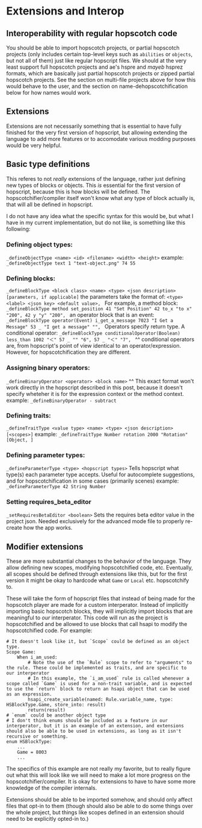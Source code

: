 # Extensions and Interop

## Interoperability with regular hopscotch code

You should be able to import hopscotch projects, or partial hopscotch projects (only includes certain top-level keys such as `abilities` or `objects`, but not all of them) just like regular hopscript files. We should at the very least support full hopscotch projects and ae's hspre and _mayeb_ hsprez formats, which are basically just partial hopscotch projects or zipped partial hopscotch projects. See the section on multi-file projects above for how this would behave to the user, and the section on name-dehopscotchification below for how names would work.

## Extensions

Extensions are not necessarily something that is essential to have fully finished for the very first version of hopscript, but allowing extending the language to add more features or to accomodate various modding purposes would be very helpful.

## Basic type definitions

This referes to not _really_ extensions of the language, rather just defining new types of blocks or objects. This _is_ essential for the first version of hopscript, because this is how blocks will be defined. The hopscotchifier/compiler itself won't know what any type of block actually is, that will all be defined in hopscript.

I do not have any idea what the specific syntax for this would be, but what I have in my current implementation, but do not like, is something like this following:

### Defining object types:

`_defineObjectType <name> <id> <filename> <width> <height>`
example:
`_defineObjectType text 1 "text-object.png" 74 55`

### Defining blocks:

`_defineBlockType <block class> <name> <type> <json description> [parameters, if applicable]`
the parameters take the format of:
`<type> <label> <json key> <default value>, `
For example, a method block:
`_defineBlockType method set_position 41 "Set Position" 42 to_x "to x" "200", 42 y "y" "200", `
an operator block that is an event:
`_defineBlockType operator(Event) i_get_a_message 7023 "I Get a Message" 53 _ "I get a message" "", `
Operators specify return type.
A conditional operator:
`_defineBlockType conditionalOperator(Boolean) less_than 1002 "＜" 57 _ "" "6", 57 _ "＜" "7", `
^^ conditional operators are, from hopscript's point of view identical to an operator/expression. However, for hopscotchification they are different.

### Assigning binary operators:

`_defineBinaryOperator <operator> <block name>`
^^ This exact format won't work directly in the hopscript described in this post, because it doesn't specify wheteher it is for the expression context or the method context.
example:
`_defineBinaryOperator - subtract`

### Defining traits:

`_defineTraitType <value type> <name> <type> <json description> [<scopes>]`
example:
`_defineTraitType Number rotation 2000 "Rotation" [Object, ]`

### Defining parameter types:

`_defineParameterType <type> <hopscript types>`
Tells hopscript what type(s) each parameter type accepts. Useful for autocomplete suggestions, and for hopscotchification in some cases (primarily scenes)
example:
`_defineParameterType 42 String Number `

### Setting requires_beta_editor

`_setRequiresBetaEditor <boolean>`
Sets the requires beta editor value in the project json. Needed exclusively for the advanced mode file to properly re-create how the app works.

## Modifier extensions

These are more substantial changes to the behavior of the language. They allow defining new scopes, modifying hopscotchified code, etc. Eventually, all scopes should be defined through extensions like this, but for the first version it might be okay to hardcode what `Game` or `Local` etc. hopscotchify to.

These will take the form of hopscript files that instead of being made for the hopscotch player are made for a custom interperator. Instead of implicitly importing basic hopscotch blocks, they will implicitly import blocks that are meaningful to _our_ interperator. This code will run as the project is hopscotchified and be allowed to use blocks that call hsapi to modify the hopscotchified code. For example:

```hopscript
# It doesn't look like it, but `Scope` could be defined as an object type.
Scope Game:
	When i_am_used:
		# Note the use of the `Rule` scope to refer to "arguments" to the rule. These could be implemented as traits, and are specific to our interperator
		# In this example, the `i_am_used` rule is called whenever a scope called `Game` is used for a non-trait variable, and is expected to use the `return` block to return an hsapi object that can be used as an expression.
		hsapi_create_variable(named: Rule.variable_name, type: HSBlockType.Game, store_into: result)
		return(result)
# `enum` could be another object type
# I don't think enums should be included as a feature in our interperator, but it is an example of an extension, and extensions should also be able to be used in extensions, as long as it isn't recursive or something.
enum HSBlockType:
	...
	Game = 8003
	...
```

The specifics of this example are not really my favorite, but to really figure out what this will look like we will need to make a lot more progress on the hopscotchifier/compiler. It is okay for extensions to have to have some more knowledge of the compiler internals.

Extensions should be able to be imported somehow, and should only affect files that opt-in to them (though should also be able to do some things over the whole project, but things like scopes defined in an extension should need to be explicitly opted-in to.)

